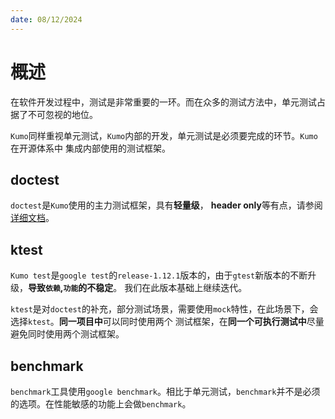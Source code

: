 ```yaml
---
date: 08/12/2024
---
```


# 概述

在软件开发过程中，测试是非常重要的一环。而在众多的测试方法中，单元测试占据了不可忽视的地位。

`Kumo`同样重视单元测试，`Kumo`内部的开发，单元测试是必须要完成的环节。`Kumo`在开源体系中
集成内部使用的测试框架。

## doctest

`doctest`是`Kumo`使用的主力测试框架，具有**轻量级**， **header only**等有点，请参阅[详细文档](kt/quickstart)。

## ktest

`Kumo test`是`google test`的`release-1.12.1`版本的，由于`gtest`新版本的不断升级，**导致`依赖`,`功能`的不稳定**。
我们在此版本基础上继续迭代。

`ktest`是对`doctest`的补充，部分测试场景，需要使用`mock`特性，在此场景下，会选择`ktest`。**同一项目中**可以同时使用两个
测试框架，在**同一个可执行测试中**尽量避免同时使用两个测试框架。

## benchmark

`benchmark`工具使用`google benchmark`。相比于单元测试，`benchmark`并不是必须的选项。在性能敏感的功能上会做`benchmark`。